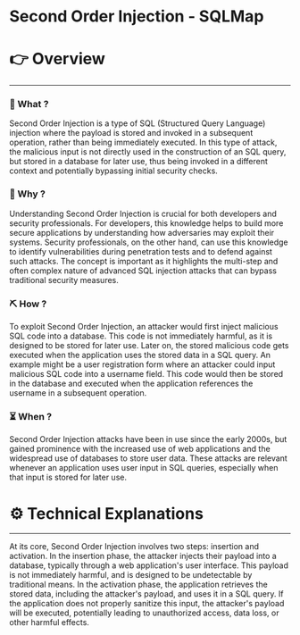 # Second Order Injection - SQLMap


# 👉 Overview

---

### 👀 What ?

Second Order Injection is a type of SQL (Structured Query Language) injection where the payload is stored and invoked in a subsequent operation, rather than being immediately executed. In this type of attack, the malicious input is not directly used in the construction of an SQL query, but stored in a database for later use, thus being invoked in a different context and potentially bypassing initial security checks.


### 🧐 Why ?

Understanding Second Order Injection is crucial for both developers and security professionals. For developers, this knowledge helps to build more secure applications by understanding how adversaries may exploit their systems. Security professionals, on the other hand, can use this knowledge to identify vulnerabilities during penetration tests and to defend against such attacks. The concept is important as it highlights the multi-step and often complex nature of advanced SQL injection attacks that can bypass traditional security measures.


### ⛏️ How ?

To exploit Second Order Injection, an attacker would first inject malicious SQL code into a database. This code is not immediately harmful, as it is designed to be stored for later use. Later on, the stored malicious code gets executed when the application uses the stored data in a SQL query. An example might be a user registration form where an attacker could input malicious SQL code into a username field. This code would then be stored in the database and executed when the application references the username in a subsequent operation.


### ⏳ When ?

Second Order Injection attacks have been in use since the early 2000s, but gained prominence with the increased use of web applications and the widespread use of databases to store user data. These attacks are relevant whenever an application uses user input in SQL queries, especially when that input is stored for later use.


# ⚙️ Technical Explanations

---

At its core, Second Order Injection involves two steps: insertion and activation. In the insertion phase, the attacker injects their payload into a database, typically through a web application's user interface. This payload is not immediately harmful, and is designed to be undetectable by traditional means. In the activation phase, the application retrieves the stored data, including the attacker's payload, and uses it in a SQL query. If the application does not properly sanitize this input, the attacker's payload will be executed, potentially leading to unauthorized access, data loss, or other harmful effects.
